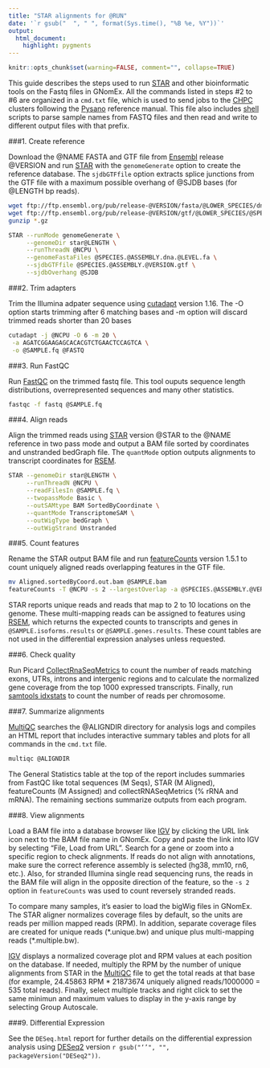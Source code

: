 ```yaml
---
title: "STAR alignments for @RUN"
date: '`r gsub("  ", " ", format(Sys.time(), "%B %e, %Y"))`'
output:
  html_document:
    highlight: pygments
---
```


```r
knitr::opts_chunk$set(warning=FALSE, comment="", collapse=TRUE)
```

This guide describes the steps used to run [STAR] and other bioinformatic tools
on the Fastq files in GNomEx. All the commands listed in steps #2 to #6 are
organized in a `cmd.txt` file,  which is used to send jobs to the [CHPC]
clusters following the [Pysano] reference manual.  This file also includes
[shell] scripts to parse sample names from FASTQ files and then read and write
to different output files with that prefix.

###1. Create reference

Download the @NAME FASTA and GTF file from [Ensembl] release @VERSION and
run [STAR] with the `genomeGenerate` option to create the reference database.
The `sjdbGTFfile` option extracts splice junctions from the GTF file with a
maximum possible overhang of @SJDB bases (for @LENGTH bp reads).

```bash
wget ftp://ftp.ensembl.org/pub/release-@VERSION/fasta/@LOWER_SPECIES/dna/@SPECIES.@ASSEMBLY.dna.@LEVEL.fa.gz
wget ftp://ftp.ensembl.org/pub/release-@VERSION/gtf/@LOWER_SPECIES/@SPECIES.@ASSEMBLY.@VERSION.gtf.gz
gunzip *.gz

STAR --runMode genomeGenerate \
     --genomeDir star@LENGTH \
     --runThreadN @NCPU \
     --genomeFastaFiles @SPECIES.@ASSEMBLY.dna.@LEVEL.fa \
     --sjdbGTFfile @SPECIES.@ASSEMBLY.@VERSION.gtf \
     --sjdbOverhang @SJDB
```

###2. Trim adapters

Trim the Illumina adpater sequence using [cutadapt] version 1.16.  The -O
option starts trimming after 6 matching bases and -m option will discard trimmed
reads shorter than 20 bases

```bash
cutadapt -j @NCPU -O 6 -m 20 \
 -a AGATCGGAAGAGCACACGTCTGAACTCCAGTCA \
 -o @SAMPLE.fq @FASTQ
```

###3. Run FastQC

Run [FastQC] on the trimmed fastq file.  This tool ouputs sequence length distributions,
overrepresented sequences and many other statistics.

```bash
fastqc -f fastq @SAMPLE.fq
```

###4. Align reads

Align the trimmed reads using [STAR] version @STAR to the @NAME reference in two
pass mode and output a BAM file sorted by coordinates and unstranded bedGraph file.
The `quantMode` option outputs alignments to transcript coordinates for [RSEM].

```bash
STAR --genomeDir star@LENGTH \
     --runThreadN @NCPU \
     --readFilesIn @SAMPLE.fq \
     --twopassMode Basic \
     --outSAMtype BAM SortedByCoordinate \
     --quantMode TranscriptomeSAM \
     --outWigType bedGraph \
     --outWigStrand Unstranded
```

###5. Count features

Rename the STAR output BAM file and run [featureCounts] version 1.5.1 to count uniquely
aligned reads overlapping features in the GTF file.

```bash
mv Aligned.sortedByCoord.out.bam @SAMPLE.bam
featureCounts -T @NCPU -s 2 --largestOverlap -a @SPECIES.@ASSEMBLY.@VERSION.gtf @SAMPLE.counts @SAMPLE.bam
```

STAR reports unique reads and reads that map to 2 to 10 locations on the genome.  These multi-mapping
reads can be assigned to features using [RSEM], which returns the expected counts to transcripts and genes
in `@SAMPLE.isoforms.results` or `@SAMPLE.genes.results`.  These count tables are not used
in the differential expression analyses unless requested.

###6. Check quality

Run Picard [CollectRnaSeqMetrics] to count the number of reads matching exons,
UTRs, introns and intergenic regions and to calculate the normalized gene
coverage from the top 1000 expressed transcripts. Finally, run [samtools idxstats] to
count the number of reads per chromosome.

###7. Summarize alignments

[MultiQC] searches the @ALIGNDIR directory for analysis logs and compiles an
HTML report that includes interactive summary tables and plots for all commands
in the `cmd.txt` file.

```bash
multiqc @ALIGNDIR
```

The General Statistics table at the top of the report includes summaries from
FastQC like total sequences (M Seqs), STAR (M Aligned), featureCounts (M
Assigned) and collectRNASeqMetrics (% rRNA and mRNA).   The remaining sections
summarize outputs from each program.

###8.  View alignments

Load a BAM file into a database browser like [IGV] by clicking the URL link icon
next to the BAM file name in GNomEx.   Copy and paste the link into IGV by
selecting "File, Load from URL".   Search for a gene or zoom into a specific
region to check alignments. If reads do not align with annotations, make sure
the correct reference assembly is selected (hg38, mm10, rn6, etc.).  Also, for
stranded Illumina single read sequencing runs, the reads in the BAM file will
align in the opposite direction of the feature,  so the `-s 2` option in
`featureCounts` was used to count reversely stranded reads.

To compare many samples, it's easier to load the bigWig files in GNomEx. The
STAR aligner normalizes coverage files by default, so the units are reads per
million mapped reads (RPM). In addition, separate coverage files are created for
unique reads (\*.unique.bw) and unique plus multi-mapping reads
(\*.multiple.bw).

[IGV] displays a normalized coverage plot and RPM values at each position on the
database.  If needed, multiply the RPM by the number of unique alignments from
STAR in the [MultiQC] file to get the total reads at that base (for example,
24.45863 RPM * 21873674 uniquely aligned reads/1000000 = 535 total reads).
Finally, select multiple tracks and right click to set the same minimun and
maximum values to display in the y-axis range by selecting Group Autoscale.

###9. Differential Expression

See the `DESeq.html` report for further details on the differential expression analysis using
[DESeq2] version `r gsub("‘’", "", packageVersion("DESeq2"))`.

<br>


[DESeq2]: http://www.bioconductor.org/packages/release/bioc/html/DESeq2.html
[RSEM]: https://deweylab.github.io/RSEM/
[cutadapt]: http://cutadapt.readthedocs.io/en/stable/index.html
[STAR]: https://github.com/alexdobin/STAR
[Ensembl]: http://uswest.ensembl.org/info/data/ftp/index.html
[Pysano]: http://healthcare.utah.edu/huntsmancancerinstitute/research/shared-resources/center-managed/bioinformatics/pysano
[CHPC]: https://www.chpc.utah.edu/
[shell]: http://tldp.org/LDP/abs/html/index.html
[IGV]: http://software.broadinstitute.org/software/igv/
[featureCounts]: http://bioinf.wehi.edu.au/featureCounts/
[FastQC]: http://www.bioinformatics.babraham.ac.uk/projects/fastqc/
[CollectRnaSeqMetrics]: https://broadinstitute.github.io/picard/command-line-overview.html#CollectRnaSeqMetrics
[samtools idxstats]: http://www.htslib.org/
[MultiQC]: http://multiqc.info/
